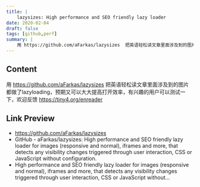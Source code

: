 ```yaml
---
title: |
    lazysizes: High performance and SEO friendly lazy loader
date: 2020-02-04
draft: false
tags: [github,perf]
summary: |
    用 https://github.com/aFarkas/lazysizes  把英语轻松读文章里面涉及到的图片都做了lazyloading，预期又可以大大提高打开效率，有兴趣的用户可以测试一下，欢迎反馈 https://tiny4.org/enreader
---
```


## Content

用 https://github.com/aFarkas/lazysizes 把英语轻松读文章里面涉及到的图片都做了lazyloading，预期又可以大大提高打开效率，有兴趣的用户可以测试一下，欢迎反馈 https://tiny4.org/enreader

## Link Preview

- https://github.com/aFarkas/lazysizes
- GitHub - aFarkas/lazysizes: High performance and SEO friendly lazy loader for images (responsive and normal), iframes and more, that detects any visibility changes triggered through user interaction, CSS or JavaScript without configuration.
- High performance and SEO friendly lazy loader for images (responsive and normal), iframes and more, that detects any visibility changes triggered through user interaction, CSS or JavaScript without...
